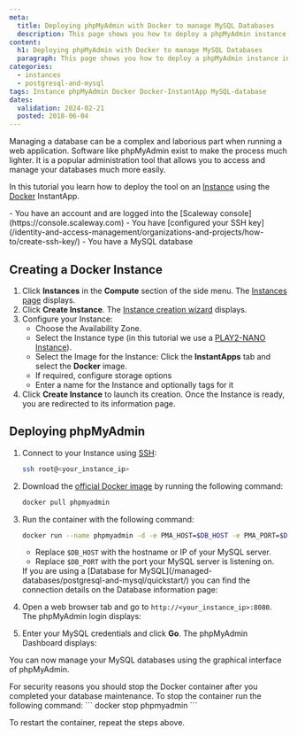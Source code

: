 ```yaml
---
meta:
  title: Deploying phpMyAdmin with Docker to manage MySQL Databases
  description: This page shows you how to deploy a phpMyAdmin instance in a few steps using the Docker InstantApp.
content:
  h1: Deploying phpMyAdmin with Docker to manage MySQL Databases
  paragraph: This page shows you how to deploy a phpMyAdmin instance in a few steps using the Docker InstantApp.
categories:
  - instances
  - postgresql-and-mysql
tags: Instance phpMyAdmin Docker Docker-InstantApp MySQL-database
dates:
  validation: 2024-02-21
  posted: 2018-06-04
---
```


Managing a database can be a complex and laborious part when running a web application.
Software like phpMyAdmin exist to make the process much lighter. It is a popular administration tool that allows you to access and manage your databases much more easily.

In this tutorial you learn how to deploy the tool on an [Instance](https://www.scaleway.com/en/virtual-instances/) using the [Docker](https://www.docker.com/) InstantApp.

<Macro id="requirements" />

<Message type="requirement">
  - You have an account and are logged into the [Scaleway console](https://console.scaleway.com)
  - You have [configured your SSH key](/identity-and-access-management/organizations-and-projects/how-to/create-ssh-key/)
  - You have a MySQL database
</Message>

## Creating a Docker Instance

1. Click **Instances** in the **Compute** section of the side menu. The [Instances page](https://console.scaleway.com/instance/servers) displays.
2. Click **Create Instance**. The [Instance creation wizard](https://console.scaleway.com/instance/servers/create) displays.
3. Configure your Instance:
    * Choose the Availability Zone.
    * Select the Instance type (in this tutorial we use a [PLAY2-NANO Instance](https://console.scaleway.com/instance/servers/create?imageKey=c1b530d8-0ca0-45c4-80db-ba06608287b2&offerName=PLAY2-NANO&zone=fr-par-2)).
    * Select the Image for the Instance: Click the **InstantApps** tab and select the **Docker** image.
    * If required, configure storage options
    * Enter a name for the Instance and optionally tags for it
4. Click **Create Instance** to launch its creation. Once the Instance is ready, you are redirected to its information page.

## Deploying phpMyAdmin

1. Connect to your Instance using [SSH](/compute/instances/how-to/connect-to-instance):
    ```bash
    ssh root@<your_instance_ip>
    ```
2. Download the [official Docker image](https://hub.docker.com/_/phpmyadmin) by running the following command:
    ```bash
    docker pull phpmyadmin
    ```
3. Run the container with the following command:
    ```bash
    docker run --name phpmyadmin -d -e PMA_HOST=$DB_HOST -e PMA_PORT=$DB_PORT -p 8080:80 phpmyadmin
    ```

    * Replace `$DB_HOST` with the hostname or IP of your MySQL server.
    * Replace `$DB_PORT` with the port your MySQL server is listening on.

    <Message type="tip">
      If you are using a [Database for MySQL](/managed-databases/postgresql-and-mysql/quickstart/) you can find the connection details on the Database information page:

      <Lightbox src="scaleway_database_information.webp" alt="" />
    </Message>
4. Open a web browser tab and go to `http://<your_instance_ip>:8080`. The phpMyAdmin login displays:
    <Lightbox src="scaleway_phpmyadmin_login.webp" alt="" />
5. Enter your MySQL credentials and click **Go**. The phpMyAdmin Dashboard displays:
    <Lightbox src="scaleway_phpmyadmin_dashboard.webp" alt="" />

You can now manage your MySQL databases using the graphical interface of phpMyAdmin.

<Message type="note">
  For security reasons you should stop the Docker container after you completed your database maintenance.
  To stop the container run the following command:
  ```
  docker stop phpmyadmin
  ```

  To restart the container, repeat the steps above.
</Message>